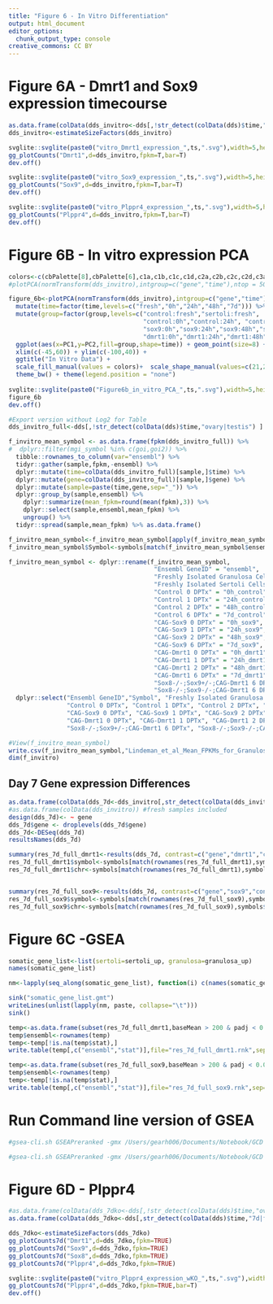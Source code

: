 ```yaml
---
title: "Figure 6 - In Vitro Differentiation"
output: html_document
editor_options: 
  chunk_output_type: console
creative_commons: CC BY
---
```



# Figure 6A -  Dmrt1 and Sox9 expression timecourse
```r
as.data.frame(colData(dds_invitro<-dds[,!str_detect(colData(dds)$time,"ovary|testis") & !str_detect(colData(dds)$batch,"GW") ]))
dds_invitro<-estimateSizeFactors(dds_invitro)

svglite::svglite(paste0("vitro_Dmrt1_expression_",ts,".svg"),width=5,height=3)
gg_plotCounts("Dmrt1",d=dds_invitro,fpkm=T,bar=T)
dev.off()

svglite::svglite(paste0("vitro_Sox9_expression_",ts,".svg"),width=5,height=3)
gg_plotCounts("Sox9",d=dds_invitro,fpkm=T,bar=T)
dev.off()

svglite::svglite(paste0("vitro_Plppr4_expression_",ts,".svg"),width=5,height=3)
gg_plotCounts("Plppr4",d=dds_invitro,fpkm=T,bar=T)
dev.off()

```


# Figure 6B - In vitro expression PCA

```r

colors<-c(cbPalette[8],cbPalette[6],c1a,c1b,c1c,c1d,c2a,c2b,c2c,c2d,c3a,c3b,c3c,c3d)
#plotPCA(normTransform(dds_invitro),intgroup=c("gene","time"),ntop = 500,returnData=F)

figure_6b<-plotPCA(normTransform(dds_invitro),intgroup=c("gene","time"),ntop = 500,returnData=T) %>% 
  mutate(time=factor(time,levels=c("fresh","0h","24h","48h","7d"))) %>% 
  mutate(group=factor(group,levels=c("control:fresh","sertoli:fresh",
                                     "control:0h","control:24h", "control:48h", "control:7d",
                                     "sox9:0h","sox9:24h","sox9:48h","sox9:7d",
                                     "dmrt1:0h","dmrt1:24h","dmrt1:48h","dmrt1:7d"))) %>% 
  ggplot(aes(x=PC1,y=PC2,fill=group,shape=time)) + geom_point(size=8) +
  xlim(c(-45,60)) + ylim(c(-100,40)) +
  ggtitle("In Vitro Data") +
  scale_fill_manual(values = colors)+  scale_shape_manual(values=c(21,21,23,22,24)) +
  theme_bw() + theme(legend.position = "none")
 
svglite::svglite(paste0("Figure6b_in_vitro_PCA_",ts,".svg"),width=5,height=4.5)
figure_6b
dev.off()
```


```r
#Export version without Log2 for Table
dds_invitro_full<-dds[,!str_detect(colData(dds)$time,"ovary|testis") ]

f_invitro_mean_symbol <- as.data.frame(fpkm(dds_invitro_full)) %>% 
#  dplyr::filter(mgi_symbol %in% c(goi,goi2)) %>% 
  tibble::rownames_to_column(var="ensembl") %>%
  tidyr::gather(sample,fpkm,-ensembl) %>%
  dplyr::mutate(time=colData(dds_invitro_full)[sample,]$time) %>%
  dplyr::mutate(gene=colData(dds_invitro_full)[sample,]$gene) %>%
  dplyr::mutate(sample=paste(time,gene,sep="_")) %>% 
  dplyr::group_by(sample,ensembl) %>% 
    dplyr::summarize(mean_fpkm=round(mean(fpkm),3)) %>% 
    dplyr::select(sample,ensembl,mean_fpkm) %>% 
    ungroup() %>% 
  tidyr::spread(sample,mean_fpkm) %>% as.data.frame()

f_invitro_mean_symbol<-f_invitro_mean_symbol[apply(f_invitro_mean_symbol[,2:17],1,sum) > 0,]
f_invitro_mean_symbol$Symbol<-symbols[match(f_invitro_mean_symbol$ensembl,symbols$gene_id),]$gene_name

f_invitro_mean_symbol <- dplyr::rename(f_invitro_mean_symbol,
                                        "Ensembl GeneID" = "ensembl",
                                        "Freshly Isolated Granulosa Cells" = "fresh_control",
                                        "Freshly Isolated Sertoli Cells" = "fresh_sertoli",
                                        "Control 0 DPTx" = "0h_control",
                                        "Control 1 DPTx" = "24h_control",
                                        "Control 2 DPTx" = "48h_control",
                                        "Control 6 DPTx" = "7d_control",
                                        "CAG-Sox9 0 DPTx" = "0h_sox9",
                                        "CAG-Sox9 1 DPTx" = "24h_sox9",
                                        "CAG-Sox9 2 DPTx" = "48h_sox9",
                                        "CAG-Sox9 6 DPTx" = "7d_sox9",
                                        "CAG-Dmrt1 0 DPTx" = "0h_dmrt1",
                                        "CAG-Dmrt1 1 DPTx" = "24h_dmrt1",
                                        "CAG-Dmrt1 2 DPTx" = "48h_dmrt1",
                                        "CAG-Dmrt1 6 DPTx" = "7d_dmrt1",
                                        "Sox8-/-;Sox9+/-;CAG-Dmrt1 6 DPTx" = "7d_S01_dmrt1",
                                        "Sox8-/-;Sox9-/-;CAG-Dmrt1 6 DPTx" = "7d_S00_dmrt1") %>%
  dplyr::select("Ensembl GeneID","Symbol", "Freshly Isolated Granulosa Cells","Freshly Isolated Sertoli Cells",
                "Control 0 DPTx", "Control 1 DPTx", "Control 2 DPTx", "Control 6 DPTx",
                "CAG-Sox9 0 DPTx", "CAG-Sox9 1 DPTx", "CAG-Sox9 2 DPTx", "CAG-Sox9 6 DPTx",
                "CAG-Dmrt1 0 DPTx", "CAG-Dmrt1 1 DPTx", "CAG-Dmrt1 2 DPTx", "CAG-Dmrt1 6 DPTx",
                "Sox8-/-;Sox9+/-;CAG-Dmrt1 6 DPTx", "Sox8-/-;Sox9-/-;CAG-Dmrt1 6 DPTx")

#View(f_invitro_mean_symbol)
write.csv(f_invitro_mean_symbol,"Lindeman_et_al_Mean_FPKMs_for_Granulosa_Sertoli_and_Cultured_Granulosa_Cells.csv",row.names=F,quote=F)
dim(f_invitro)
```


## Day 7 Gene expression Differences
```r
as.data.frame(colData(dds_7d<-dds_invitro[,str_detect(colData(dds_invitro)$time,"7d")]))
#as.data.frame(colData(dds_invitro)) #fresh samples included
design(dds_7d)<- ~ gene
dds_7d$gene <- droplevels(dds_7d$gene)
dds_7d<-DESeq(dds_7d)
resultsNames(dds_7d)

summary(res_7d_full_dmrt1<-results(dds_7d, contrast=c("gene","dmrt1","control"),alpha=0.05))
res_7d_full_dmrt1$symbol<-symbols[match(rownames(res_7d_full_dmrt1),symbols$gene_id),]$gene_name
res_7d_full_dmrt1$chr<-symbols[match(rownames(res_7d_full_dmrt1),symbols$gene_id),]$chr


summary(res_7d_full_sox9<-results(dds_7d, contrast=c("gene","sox9","control"),alpha=0.05))
res_7d_full_sox9$symbol<-symbols[match(rownames(res_7d_full_sox9),symbols$gene_id),]$gene_name
res_7d_full_sox9$chr<-symbols[match(rownames(res_7d_full_sox9),symbols$gene_id),]$chr
```

# Figure 6C -GSEA
```r
somatic_gene_list<-list(sertoli=sertoli_up, granulosa=granulosa_up)
names(somatic_gene_list)

nm<-lapply(seq_along(somatic_gene_list), function(i) c(names(somatic_gene_list)[[i]],"NA", somatic_gene_list[[i]]))

sink("somatic_gene_list.gmt")
writeLines(unlist(lapply(nm, paste, collapse="\t")))
sink()

temp<-as.data.frame(subset(res_7d_full_dmrt1,baseMean > 200 & padj < 0.05) )
temp$ensembl<-rownames(temp)
temp<-temp[!is.na(temp$stat),]
write.table(temp[,c("ensembl","stat")],file="res_7d_full_dmrt1.rnk",sep="\t",quote=F,col.names=F,row.names = F)

temp<-as.data.frame(subset(res_7d_full_sox9,baseMean > 200 & padj < 0.05) )
temp$ensembl<-rownames(temp)
temp<-temp[!is.na(temp$stat),]
write.table(temp[,c("ensembl","stat")],file="res_7d_full_sox9.rnk",sep="\t",quote=F,col.names=F,row.names = F)

```

# Run Command line version of GSEA
```r

#gsea-cli.sh GSEAPreranked -gmx /Users/gearh006/Documents/Notebook/GCD Consultant/zarkowe0/granulosa/somatic_gene_list.gmt -collapse No_Collapse -mode Max_probe -norm meandiv -nperm 1000 -rnk /Users/gearh006/Documents/Notebook/GCD Consultant/zarkowe0/granulosa/res_7d_full_dmrt1.rnk -scoring_scheme classic -rpt_label dmrt1 -create_svgs true -include_only_symbols true -make_sets true -plot_top_x 20 -rnd_seed timestamp -set_max 500 -set_min 15 -zip_report false -out /Users/gearh006/Documents/Notebook/GCD Consultant/zarkowe0/granulosa

#gsea-cli.sh GSEAPreranked -gmx /Users/gearh006/Documents/Notebook/GCD Consultant/zarkowe0/granulosa/somatic_gene_list.gmt -collapse No_Collapse -mode Max_probe -norm meandiv -nperm 1000 -rnk /Users/gearh006/Documents/Notebook/GCD Consultant/zarkowe0/granulosa/res_7d_full_sox9.rnk -scoring_scheme classic -rpt_label sox9 -create_svgs true -include_only_symbols true -make_sets true -plot_top_x 20 -rnd_seed timestamp -set_max 500 -set_min 15 -zip_report false -out /Users/gearh006/Documents/Notebook/GCD Consultant/zarkowe0/granulosa

```

# Figure 6D - Plppr4
```r
#as.data.frame(colData(dds_7dko<-dds[,!str_detect(colData(dds)$time,"ovary|testis") & str_detect(colData(dds)$time,"7d|fresh" )  ]))
as.data.frame(colData(dds_7dko<-dds[,str_detect(colData(dds)$time,"7d|fresh" )| (str_detect(colData(dds)$time,"ovary") & str_detect(colData(dds)$gene,"S22_dmrt1|S00_dmrt1|S01_dmrt1") & !str_detect(colData(dds)$batch,"P006") )]))

dds_7dko<-estimateSizeFactors(dds_7dko)
gg_plotCounts7d("Dmrt1",d=dds_7dko,fpkm=TRUE)
gg_plotCounts7d("Sox9",d=dds_7dko,fpkm=TRUE)
gg_plotCounts7d("Sox8",d=dds_7dko,fpkm=TRUE)
gg_plotCounts7d("Plppr4",d=dds_7dko,fpkm=TRUE)

svglite::svglite(paste0("vitro_Plppr4_expression_wKO_",ts,".svg"),width=4.5,height=7)
gg_plotCounts7d("Plppr4",d=dds_7dko,fpkm=TRUE,bar=T)
dev.off()
```

